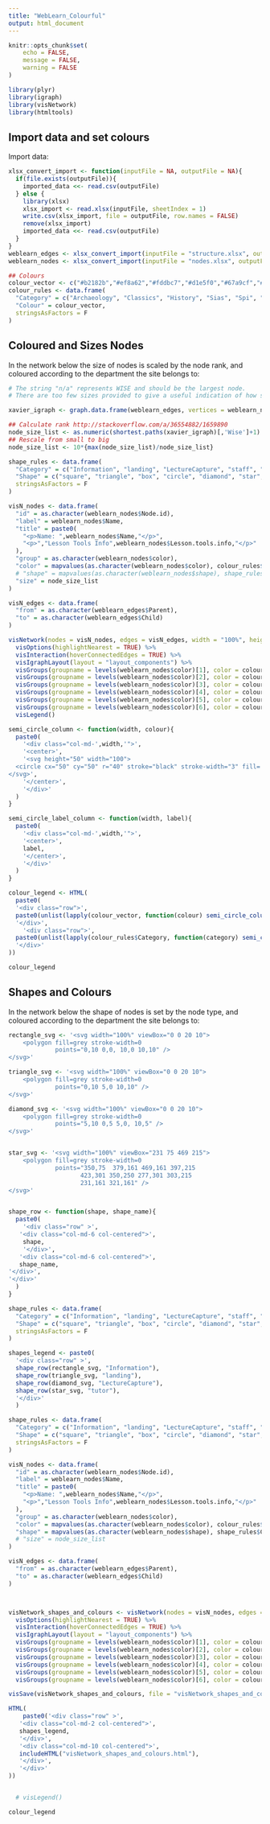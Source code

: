 ```yaml
---
title: "WebLearn_Colourful"
output: html_document
---
```


```r
knitr::opts_chunk$set(
	echo = FALSE,
	message = FALSE,
	warning = FALSE
)
```

```r
library(plyr)
library(igraph)
library(visNetwork)
library(htmltools)
```


## Import data and set colours

Import data:

```r

xlsx_convert_import <- function(inputFile = NA, outputFile = NA){
  if(file.exists(outputFile)){
    imported_data <<- read.csv(outputFile)
  } else {
    library(xlsx)
    xlsx_import <- read.xlsx(inputFile, sheetIndex = 1)
    write.csv(xlsx_import, file = outputFile, row.names = FALSE)
    remove(xlsx_import)
    imported_data <<- read.csv(outputFile)
  }
}
weblearn_edges <- xlsx_convert_import(inputFile = "structure.xlsx", outputFile = "structure.csv")
weblearn_nodes <- xlsx_convert_import(inputFile = "nodes.xlsx", outputFile = "nodes.csv")

## Colours
colour_vector <- c("#b2182b","#ef8a62","#fddbc7","#d1e5f0","#67a9cf","#2166ac")
colour_rules <- data.frame(
  "Category" = c("Archaeology", "Classics", "History", "Sias", "Spi", "wise"),
  "Colour" = colour_vector,
  stringsAsFactors = F
)

```


## Coloured and Sizes Nodes

In the network below the size of nodes is scaled by the node rank, and coloured according to the department the site belongs to:

```r
# The string "n/a" represents WISE and should be the largest node.
# There are too few sizes provided to give a useful indication of how sizing works, so let's use hierachy to decide size.

xavier_igraph <- graph.data.frame(weblearn_edges, vertices = weblearn_nodes$Node.id)

## Calculate rank http://stackoverflow.com/a/36554882/1659890
node_size_list <- as.numeric(shortest.paths(xavier_igraph)[,'Wise']+1)
## Rescale from small to big
node_size_list <- 10*{max(node_size_list)/node_size_list}
```

```r

shape_rules <- data.frame(
  "Category" = c("Information", "landing", "LectureCapture", "staff", "teaching", "tutor",NA),
  "Shape" = c("square", "triangle", "box", "circle", "diamond", "star","dot"),
  stringsAsFactors = F
)

visN_nodes <- data.frame(
  "id" = as.character(weblearn_nodes$Node.id),
  "label" = weblearn_nodes$Name,
  "title" = paste0(
    "<p>Name: ",weblearn_nodes$Name,"</p>",
    "<p>","Lesson Tools Info",weblearn_nodes$Lesson.tools.info,"</p>"
  ),
  "group" = as.character(weblearn_nodes$color),
  "color" = mapvalues(as.character(weblearn_nodes$color), colour_rules$Category, colour_rules$Colour),
  # "shape" = mapvalues(as.character(weblearn_nodes$shape), shape_rules$Category, shape_rules$Shape),
  "size" = node_size_list
)

visN_edges <- data.frame(
  "from" = as.character(weblearn_edges$Parent),
  "to" = as.character(weblearn_edges$Child)
)

visNetwork(nodes = visN_nodes, edges = visN_edges, width = "100%", height = "500px") %>%
  visOptions(highlightNearest = TRUE) %>%
  visInteraction(hoverConnectedEdges = TRUE) %>%
  visIgraphLayout(layout = "layout_components") %>%
  visGroups(groupname = levels(weblearn_nodes$color)[1], color = colour_vector[1]) %>%
  visGroups(groupname = levels(weblearn_nodes$color)[2], color = colour_vector[2]) %>%
  visGroups(groupname = levels(weblearn_nodes$color)[3], color = colour_vector[3]) %>%
  visGroups(groupname = levels(weblearn_nodes$color)[4], color = colour_vector[4]) %>%
  visGroups(groupname = levels(weblearn_nodes$color)[5], color = colour_vector[5]) %>%
  visGroups(groupname = levels(weblearn_nodes$color)[6], color = colour_vector[6]) %>%
  visLegend()

```

```r

semi_circle_column <- function(width, colour){
  paste0(
    '<div class="col-md-',width,'">',
    '<center>',
    '<svg height="50" width="100">
  <circle cx="50" cy="50" r="40" stroke="black" stroke-width="3" fill=',colour,' />
</svg>',
    '</center>',
    '</div>'
  )
}

semi_circle_label_column <- function(width, label){
  paste0(
    '<div class="col-md-',width,'">',
    '<center>',
    label,
    '</center>',
    '</div>'
  )
}

colour_legend <- HTML(
  paste0(
  '<div class="row">',
  paste0(unlist(lapply(colour_vector, function(colour) semi_circle_column(2, colour))),collapse = ''),
  '</div>',
    '<div class="row">',
  paste0(unlist(lapply(colour_rules$Category, function(category) semi_circle_label_column(2, category))),collapse = ''),
  '</div>'
))

colour_legend

```

## Shapes and Colours

In the network below the shape of nodes is set by the node type, and coloured according to the department the site belongs to:


```r

rectangle_svg <- '<svg width="100%" viewBox="0 0 20 10">
    <polygon fill=grey stroke-width=0 
             points="0,10 0,0, 10,0 10,10" />
</svg>'

triangle_svg <- '<svg width="100%" viewBox="0 0 20 10">
    <polygon fill=grey stroke-width=0 
             points="0,10 5,0 10,10" />
</svg>'

diamond_svg <- '<svg width="100%" viewBox="0 0 20 10">
    <polygon fill=grey stroke-width=0 
             points="5,10 0,5 5,0, 10,5" />
</svg>'


star_svg <- '<svg width="100%" viewBox="231 75 469 215">
    <polygon fill=grey stroke-width=0 
             points="350,75  379,161 469,161 397,215
                    423,301 350,250 277,301 303,215
                    231,161 321,161" />
</svg>'


shape_row <- function(shape, shape_name){
  paste0(
    '<div class="row" >',
   '<div class="col-md-6 col-centered">',
    shape,
    '</div>',
   '<div class="col-md-6 col-centered">',
   shape_name,
'</div>',
'</div>'
  )
}

shape_rules <- data.frame(
  "Category" = c("Information", "landing", "LectureCapture", "staff", "teaching", "tutor",NA),
  "Shape" = c("square", "triangle", "box", "circle", "diamond", "star","dot"),
  stringsAsFactors = F
)

shapes_legend <- paste0(
  '<div class="row" >',
  shape_row(rectangle_svg, "Information"),
  shape_row(triangle_svg, "landing"),
  shape_row(diamond_svg, "LectureCapture"),
  shape_row(star_svg, "tutor"),
  '</div>'
  )
```


```r
shape_rules <- data.frame(
  "Category" = c("Information", "landing", "LectureCapture", "staff", "teaching", "tutor",NA),
  "Shape" = c("square", "triangle", "box", "circle", "diamond", "star","dot"),
  stringsAsFactors = F
)

visN_nodes <- data.frame(
  "id" = as.character(weblearn_nodes$Node.id),
  "label" = weblearn_nodes$Name,
  "title" = paste0(
    "<p>Name: ",weblearn_nodes$Name,"</p>",
    "<p>","Lesson Tools Info",weblearn_nodes$Lesson.tools.info,"</p>"
  ),
  "group" = as.character(weblearn_nodes$color),
  "color" = mapvalues(as.character(weblearn_nodes$color), colour_rules$Category, colour_rules$Colour),
  "shape" = mapvalues(as.character(weblearn_nodes$shape), shape_rules$Category, shape_rules$Shape)
  # "size" = node_size_list
)

visN_edges <- data.frame(
  "from" = as.character(weblearn_edges$Parent),
  "to" = as.character(weblearn_edges$Child)
)



visNetwork_shapes_and_colours <- visNetwork(nodes = visN_nodes, edges = visN_edges, width = "100%", height = "500px") %>%
  visOptions(highlightNearest = TRUE) %>%
  visInteraction(hoverConnectedEdges = TRUE) %>%
  visIgraphLayout(layout = "layout_components") %>%
  visGroups(groupname = levels(weblearn_nodes$color)[1], color = colour_vector[1]) %>%
  visGroups(groupname = levels(weblearn_nodes$color)[2], color = colour_vector[2]) %>%
  visGroups(groupname = levels(weblearn_nodes$color)[3], color = colour_vector[3]) %>%
  visGroups(groupname = levels(weblearn_nodes$color)[4], color = colour_vector[4]) %>%
  visGroups(groupname = levels(weblearn_nodes$color)[5], color = colour_vector[5]) %>%
  visGroups(groupname = levels(weblearn_nodes$color)[6], color = colour_vector[6])

visSave(visNetwork_shapes_and_colours, file = "visNetwork_shapes_and_colours.html")

HTML(
    paste0('<div class="row" >',
   '<div class="col-md-2 col-centered">',
   shapes_legend,
   '</div>',
   '<div class="col-md-10 col-centered">',
   includeHTML("visNetwork_shapes_and_colours.html"),
   '</div>',
   '</div>'
))


  # visLegend()
```

```r
colour_legend
```




